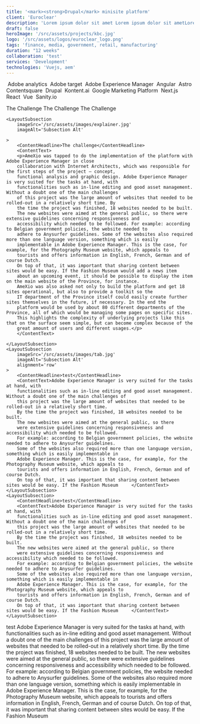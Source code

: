 ```yaml
---
title: '<mark><strong>Drupal</mark> minisite platform'
client: 'Euroclear'
description: 'Lorem ipsum dolor sit amet Lorem ipsum dolor sit ametLorem ipsum dolor sit ametLorem ipsum dolor sit ametLorem ipsum dolor sit ametLorem ipsum dolor sit amet'
draft: false
heroImage: '/src/assets/projects/kbc.jpg'
logo: '/src/assets/logos/euroclear_logo.png'
tags: 'finance, media, government, retail, manufacturing'
duration: "12 weeks"
collaboration: 'test'
services: 'Development'
technologies: 'Vuejs, aem'
---
```



<HeroHeader 
    headline={frontmatter.title}
    client={frontmatter.client}
    text={frontmatter.description}
    backgroundImage={frontmatter.heroImage} >
</HeroHeader>

<ProjectMetadata
    duration={frontmatter.duration}
    collaboration={frontmatter.collaboration}
    services={frontmatter.services}
    technologies={frontmatter.technologies}>
    <TechnologyIcon link="https://business.adobe.com/products/analytics/adobe-analytics.html">
        <Image src={analytics_square} alt="" />
        Adobe analytics
    </TechnologyIcon>
    <TechnologyIcon>
        <Image src={target_square} alt="" />
        Adobe target
    </TechnologyIcon>
    <TechnologyIcon>
        <Image src={aem_square} alt="" />
        Adobe Experience Manager
    </TechnologyIcon>
    <TechnologyIcon>
        <Image src={angular_square} alt="" />
        Angular
    </TechnologyIcon>
    <TechnologyIcon>
        <Image src={astro_square} alt="" />
        Astro
    </TechnologyIcon>
    <TechnologyIcon>
        <Image src={contentsquare_square} alt="" />
        Contentsquare
    </TechnologyIcon>
    <TechnologyIcon>
        <Image src={drupal_square} alt="" />
        Drupal
    </TechnologyIcon>
    <TechnologyIcon>
        <Image src={kontentai_square} alt="" />
        Kontent.ai
    </TechnologyIcon>
    <TechnologyIcon>
        <Image src={google} alt="" />
        Google Marketing Platform
    </TechnologyIcon>
    <TechnologyIcon>
        <Image src={nextjs_square} alt="" />
        Next.js
    </TechnologyIcon>
    <TechnologyIcon>
        <Image src={react_square} alt="" />
        React
    </TechnologyIcon>
    <TechnologyIcon>
        <Image src={vue_square} alt="" />
        Vue
    </TechnologyIcon>
    <TechnologyIcon>
        <Image src={sanity_square} alt="" />
        Sanity.io
    </TechnologyIcon>
</ProjectMetadata>


<Youtube 
    title="Just Curious - Limmy's Homemade Show"
    videoId="FfTT7mxGw8I"
    class="mx-auto mb-8" />

<LayoutSection>
    <ContentHeadline headlineTag="h2">The Challenge</ContentHeadline>
    <ContentHeadline>The Challenge</ContentHeadline>
    <ContentHeadline  headlineTag="h4">The Challenge</ContentHeadline>

    <LayoutSubsection
        imageSrc='/src/assets/images/explainer.jpg'
        imageAlt='Subsection Alt'
        
    >
        <ContentHeadline>The challenge</ContentHeadline>
        <ContentText>
        <p>AmeXio was tapped to do the implementation of the platform with Adobe Experience Manager in close 
        collaboration with Internet Architects, which was responsible for the first steps of the project – concept, 
        functional analysis and graphic design. Adobe Experience Manager is very suited for the tasks at hand, with 
        functionalities such as in-line editing and good asset management. Without a doubt one of the main challenges 
        of this project was the large amount of websites that needed to be rolled-out in a relatively short time. By 
        the time the project was finished, 18 websites needed to be built.
        The new websites were aimed at the general public, so there were extensive guidelines concerning responsiveness and 
        accessibility which needed to be followed. For example: according to Belgian government policies, the website needed to 
        adhere to Anysurfer guidelines. Some of the websites also required more than one language version, something which is easily 
        implementable in Adobe Experience Manager. This is the case, for example, for the Photography Museum website, which appeals to 
        tourists and offers information in English, French, German and of course Dutch.
        On top of that, it was important that sharing content between sites would be easy. If the Fashion Museum would add a news item 
        about an upcoming event, it should be possible to display the item on the main website of the Province, for instance. 
        AmeXio was also asked not only to build the platform and get 18 sites operational, but also to provide a toolkit so the 
        IT department of the Province itself could easily create further sites themselves in the future, if necessary. In the end the 
        platform would be used by about 80 different departments of the Province, all of which would be managing some pages on specific sites. 
        This highlights the complexity of underlying projects like this that on the surface seem simple, but can become complex because of the
        great amount of users and different usages.</p>
        </ContentText>

    </LayoutSubsection>
    <LayoutSubsection
        imageSrc='/src/assets/images/tab.jpg'
        imageAlt='Subsection Alt'
        alignment='row'
    >
        <ContentHeadline>test</ContentHeadline>
        <ContentText>Adobe Experience Manager is very suited for the tasks at hand, with 
        functionalities such as in-line editing and good asset management. Without a doubt one of the main challenges of 
        this project was the large amount of websites that needed to be rolled-out in a relatively short time. 
        By the time the project was finished, 18 websites needed to be built.
        The new websites were aimed at the general public, so there
        were extensive guidelines concerning responsiveness and accessibility which needed to be followed.
        For example: according to Belgian government policies, the website needed to adhere to Anysurfer guidelines. 
        Some of the websites also required more than one language version, something which is easily implementable in 
        Adobe Experience Manager. This is the case, for example, for the Photography Museum website, which appeals to 
        tourists and offers information in English, French, German and of course Dutch.
        On top of that, it was important that sharing content between sites would be easy. If the Fashion Museum     </ContentText>
    </LayoutSubsection>
    <LayoutSubsection>
        <ContentHeadline>test</ContentHeadline>
        <ContentText>Adobe Experience Manager is very suited for the tasks at hand, with 
        functionalities such as in-line editing and good asset management. Without a doubt one of the main challenges of 
        this project was the large amount of websites that needed to be rolled-out in a relatively short time. 
        By the time the project was finished, 18 websites needed to be built.
        The new websites were aimed at the general public, so there
        were extensive guidelines concerning responsiveness and accessibility which needed to be followed.
        For example: according to Belgian government policies, the website needed to adhere to Anysurfer guidelines. 
        Some of the websites also required more than one language version, something which is easily implementable in 
        Adobe Experience Manager. This is the case, for example, for the Photography Museum website, which appeals to 
        tourists and offers information in English, French, German and of course Dutch.
        On top of that, it was important that sharing content between sites would be easy. If the Fashion Museum     </ContentText>
    </LayoutSubsection>
</LayoutSection>

<LayoutSection backgroundColor='dark'>
    <ContentHeadline>test</ContentHeadline>
    <ContentText>Adobe Experience Manager is very suited for the tasks at hand, with functionalities such as in-line editing and good asset management. Without a doubt one of the main challenges of this project was the large amount of websites that needed to be rolled-out in a relatively short time. By the time the project was finished, 18 websites needed to be built.
    The new websites were aimed at the general public, so there were extensive guidelines concerning responsiveness and accessibility which needed to be followed. For example: according to Belgian government policies, the website needed to adhere to Anysurfer guidelines. Some of the websites also required more than one language version, something which is easily implementable in Adobe Experience Manager. This is the case, for example, for the Photography Museum website, which appeals to tourists and offers information in English, French, German and of course Dutch.
    On top of that, it was important that sharing content between sites would be easy. If the Fashion Museum </ContentText>
</LayoutSection>

<TeaserWithImage 
	headline="Why work with us?"
	description="Fusce dapibus, tellus ac cursus commodo, tortor mauris condimentum nibh, ut fermentum massa justo sit amet risus. Lorem ipsum dolor sit amet, consectetur adipiscing elit. Maecenas sed diam eget risus varius blandit sit amet non magna. Etiam porta sem malesuada magna mollis euismod.
		Fusce dapibus, tellus ac cursus commodo, tortor mauris condimentum nibh, ut fermentum massa justo sit amet risus. Lorem ipsum dolor sit amet.">
	<Image src={explainer} alt="" width={512} height={512}/>
</TeaserWithImage>

<TeaserWithImage 
    fullWidth
    class="md:mb-0"
	headline="Why work with us?"
	description="Fusce dapibus, tellus ac cursus commodo, tortor mauris condimentum nibh, ut fermentum massa justo sit amet risus. Lorem ipsum dolor sit amet, consectetur adipiscing elit. Maecenas sed diam eget risus varius blandit sit amet non magna. Etiam porta sem malesuada magna mollis euismod.
		Fusce dapibus, tellus ac cursus commodo, tortor mauris condimentum nibh, ut fermentum massa justo sit amet risus. Lorem ipsum dolor sit amet.">
	<Image src={explainer} alt="" width={512} height={512}/>
</TeaserWithImage>

<TilesContainer 
    headline="Approach and techniques"
    description="Fusce dapibus, <b>tellus ac cursus commodo, tortor mauris</b> condimentum nibh, ut fermentum massa justo sit amet risus. Etiam porta sem malesuada magna mollis euismod. Aenean eu leo quam. Pellentesque ornare sem lacinia quam venenatis vestibulum. Maecenas faucibus mollis interdum.">
    <SmallTile 
		headline="Cum Solis"
		description="natoque penatibus et magnis dis parturient montes, nascetur ridiculus mus." >
    </SmallTile>
    <SmallTile 
		headline="Nulla Vitae"
		description="natoque penatibus et magnis dis parturient montes, nascetur ridiculus mus." >
    </SmallTile>
    <SmallTile 
		headline="Aenean eu leo quam"
		description="natoque penatibus et magnis dis parturient montes, nascetur ridiculus mus." >
    </SmallTile>
</TilesContainer>

<Quote 
    quote="The new website of L’Echo appeals to a broad audience and boasts extended customisation possibilities for readers, making it more readable and simpler to use. Furthermore, the system allows us to provide new media formats such as videos and infographics, ultimately leading to a more enjoyable customer experience."
    name='Johan Condijts'
    jobtitle="editor"
    profileImage='/src/assets/people/placeholder_small.png'
    /> 

<InsightsTeaser 
    collection='cases'
    tag='government'
    current='Euroclear'
/>
